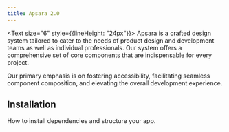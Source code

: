 ```yaml
---
title: Apsara 2.0
---
```


<Text size="6" style={{lineHeight: "24px"}}>
Apsara is a crafted design system tailored to cater to the needs of product design 
and development teams as well as individual professionals. Our system offers a comprehensive 
set of core components that are indispensable for every project. 

Our primary emphasis is on fostering accessibility, facilitating seamless component composition, 
and elevating the overall development experience.
</Text>

## Installation
How to install dependencies and structure your app.

<LiveProvider>
    <LiveEditor code={`
npm install @raystack/apsara
    `} border language="bash"/>
</LiveProvider>